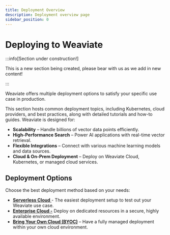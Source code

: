 ```yaml
---
title: Deployment Overview
description: Deployment overview page
sidebar_position: 0
---
```


# Deploying to Weaviate

:::info[Section under construction!]

This is a new section being created, please bear with us as we add in new content!

:::

Weaviate offers multiple deployment options to satisfy your specific use case in production. 

This section hosts common deployment topics, including Kubernetes, cloud providers, and best practices, along with detailed tutorials and how-to guides.
Weaviate is designed for:

- **Scalability** – Handle billions of vector data points efficiently.
- **High-Performance Search** – Power AI applications with real-time vector retrieval.
- **Flexible Integrations** – Connect with various machine learning models and data sources.
- **Cloud & On-Prem Deployment** – Deploy on Weaviate Cloud, Kubernetes, or managed cloud services.

## Deployment Options

Choose the best deployment method based on your needs:

- [**Serverless Cloud** ](https://weaviate.io/deployment/serverless)- The easiest deployment setup to test out your Weaviate use case.
- [**Enterprise Cloud -**](https://weaviate.io/deployment/enterprise-cloud) Deploy on dedicated resources in a secure, highly available environment.
- [**Bring Your Own Cloud (BYOC)**](https://weaviate.io/deployment/byoc) – Have a fully managed deployment within your own cloud environment.

